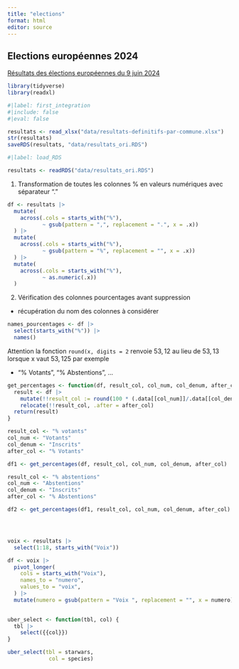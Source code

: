 ```yaml
---
title: "elections"
format: html
editor: source
---
```


## Elections européennes 2024

[Résultats des élections européennes du 9 juin 2024](https://www.data.gouv.fr/fr/datasets/resultats-des-elections-europeennes-du-9-juin-2024/#/resources)

```r

library(tidyverse)
library(readxl)

```

```r
#|label: first_integration
#|include: false
#|eval: false

resultats <- read_xlsx("data/resultats-definitifs-par-commune.xlsx")
str(resultats)
saveRDS(resultats, "data/resultats_ori.RDS")

```

```r
#|label: load_RDS

resultats <- readRDS("data/resultats_ori.RDS")

```

1. Transformation de toutes les colonnes % en valeurs numériques avec séparateur "."

```r

df <- resultats |> 
  mutate(
    across(.cols = starts_with("%"),
           ~ gsub(pattern = ",", replacement = ".", x = .x))
  ) |> 
  mutate(
    across(.cols = starts_with("%"),
           ~ gsub(pattern = "%", replacement = "", x = .x))
  ) |> 
  mutate(
    across(.cols = starts_with("%"),
           ~ as.numeric(.x))
  )

```

2. Vérification des colonnes pourcentages avant suppression

  - récupération du nom des colonnes à considérer
  
```r
  
names_pourcentages <- df |> 
  select(starts_with("%")) |>  
  names()

```

::: {.callout-note collapse="false"}

Attention la fonction `round(x, digits = 2` renvoie $53,12$ au lieu de $53,13$ lorsque x vaut $53,125$ par exemple

:::

  - "% Votants", "% Abstentions", ...
  
```r

get_percentages <- function(df, result_col, col_num, col_denum, after_col) {
  result <- df |> 
    mutate(!!result_col := round(100 * (.data[[col_num]]/.data[[col_denum]]), digits = 2)) |>  
    relocate(!!result_col, .after = after_col)
  return(result)
}

result_col <- "% votants"
col_num <- "Votants"
col_denum <- "Inscrits"
after_col <- "% Votants"

df1 <- get_percentages(df, result_col, col_num, col_denum, after_col)

result_col <- "% abstentions"
col_num <- "Abstentions"
col_denum <- "Inscrits"
after_col <- "% Abstentions"

df2 <- get_percentages(df1, result_col, col_num, col_denum, after_col)





```  


```r

voix <- resultats |> 
  select(1:18, starts_with("Voix"))

df <- voix |> 
  pivot_longer(
    cols = starts_with("Voix"),
    names_to = "numero",
    values_to = "voix",
  ) |> 
  mutate(numero = gsub(pattern = "Voix ", replacement = "", x = numero))
    
```


```r

uber_select <- function(tbl, col) {
  tbl |>
    select({{col}})
}

uber_select(tbl = starwars,
             col = species)






```

